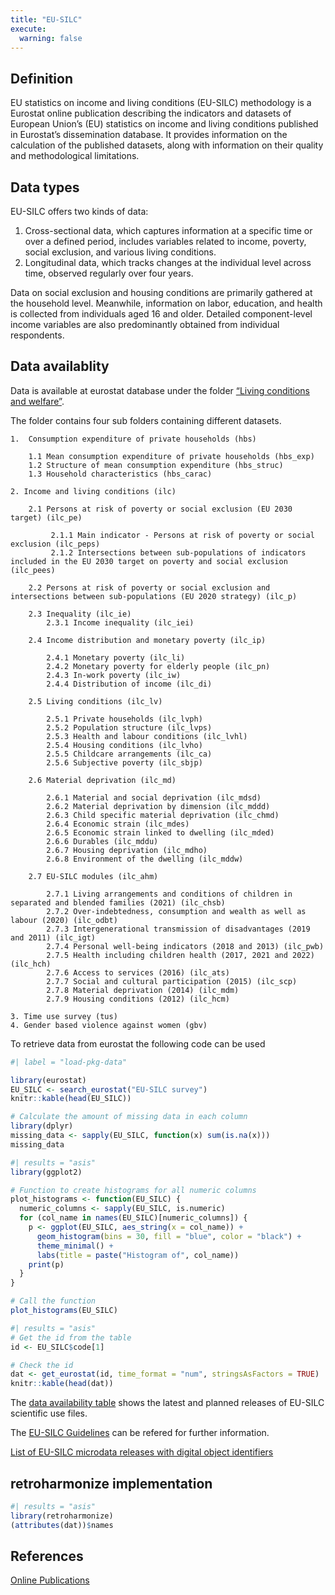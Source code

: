 ```yaml
---
title: "EU-SILC"
execute:
  warning: false
---
```


## Definition

EU statistics on income and living conditions (EU-SILC) methodology is a Eurostat online publication describing the indicators and datasets of European Union's (EU) statistics on income and living conditions published in Eurostat's dissemination database. It provides information on the calculation of the published datasets, along with information on their quality and methodological limitations.

## Data types

EU-SILC offers two kinds of data:

1.  Cross-sectional data, which captures information at a specific time or over a defined period, includes variables related to income, poverty, social exclusion, and various living conditions.
2.  Longitudinal data, which tracks changes at the individual level across time, observed regularly over four years.

Data on social exclusion and housing conditions are primarily gathered at the household level. Meanwhile, information on labor, education, and health is collected from individuals aged 16 and older. Detailed component-level income variables are also predominantly obtained from individual respondents.

## Data availablity

Data is available at eurostat database under the folder ["Living conditions and welfare"](https://ec.europa.eu/eurostat/web/main/data/database?node_code=livcon).

The folder contains four sub folders containing different datasets.

```         
1.  Consumption expenditure of private households (hbs)

    1.1 Mean consumption expenditure of private households (hbs_exp) 
    1.2 Structure of mean consumption expenditure (hbs_struc) 
    1.3 Household characteristics (hbs_carac)

2. Income and living conditions (ilc) 
    
    2.1 Persons at risk of poverty or social exclusion (EU 2030 target) (ilc_pe)

         2.1.1 Main indicator - Persons at risk of poverty or social exclusion (ilc_peps)
         2.1.2 Intersections between sub-populations of indicators included in the EU 2030 target on poverty and social exclusion (ilc_pees)
         
    2.2 Persons at risk of poverty or social exclusion and intersections between sub-populations (EU 2020 strategy) (ilc_p)
    
    2.3 Inequality (ilc_ie)
        2.3.1 Income inequality (ilc_iei)
        
    2.4 Income distribution and monetary poverty (ilc_ip)
        
        2.4.1 Monetary poverty (ilc_li)
        2.4.2 Monetary poverty for elderly people (ilc_pn)
        2.4.3 In-work poverty (ilc_iw)
        2.4.4 Distribution of income (ilc_di)
        
    2.5 Living conditions (ilc_lv)
    
        2.5.1 Private households (ilc_lvph) 
        2.5.2 Population structure (ilc_lvps) 
        2.5.3 Health and labour conditions (ilc_lvhl) 
        2.5.4 Housing conditions (ilc_lvho) 
        2.5.5 Childcare arrangements (ilc_ca) 
        2.5.6 Subjective poverty (ilc_sbjp) 
        
    2.6 Material deprivation (ilc_md)
    
        2.6.1 Material and social deprivation (ilc_mdsd)
        2.6.2 Material deprivation by dimension (ilc_mddd)
        2.6.3 Child specific material deprivation (ilc_chmd)
        2.6.4 Economic strain (ilc_mdes)
        2.6.5 Economic strain linked to dwelling (ilc_mded)
        2.6.6 Durables (ilc_mddu) 
        2.6.7 Housing deprivation (ilc_mdho) 
        2.6.8 Environment of the dwelling (ilc_mddw) 
        
    2.7 EU-SILC modules (ilc_ahm) 
    
        2.7.1 Living arrangements and conditions of children in separated and blended families (2021) (ilc_chsb) 
        2.7.2 Over-indebtedness, consumption and wealth as well as labour (2020) (ilc_odbt) 
        2.7.3 Intergenerational transmission of disadvantages (2019 and 2011) (ilc_igt) 
        2.7.4 Personal well-being indicators (2018 and 2013) (ilc_pwb)
        2.7.5 Health including children health (2017, 2021 and 2022) (ilc_hch)
        2.7.6 Access to services (2016) (ilc_ats)
        2.7.7 Social and cultural participation (2015) (ilc_scp)
        2.7.8 Material deprivation (2014) (ilc_mdm)
        2.7.9 Housing conditions (2012) (ilc_hcm)

3. Time use survey (tus)
4. Gender based violence against women (gbv)
```

To retrieve data from eurostat the following code can be used

```r
#| label = "load-pkg-data"

library(eurostat)
EU_SILC <- search_eurostat("EU-SILC survey")
knitr::kable(head(EU_SILC))

```


```r
# Calculate the amount of missing data in each column
library(dplyr)
missing_data <- sapply(EU_SILC, function(x) sum(is.na(x)))
missing_data
```


```r
#| results = "asis"
library(ggplot2)

# Function to create histograms for all numeric columns
plot_histograms <- function(EU_SILC) {
  numeric_columns <- sapply(EU_SILC, is.numeric)
  for (col_name in names(EU_SILC)[numeric_columns]) {
    p <- ggplot(EU_SILC, aes_string(x = col_name)) +
      geom_histogram(bins = 30, fill = "blue", color = "black") +
      theme_minimal() +
      labs(title = paste("Histogram of", col_name))
    print(p)
  }
}

# Call the function
plot_histograms(EU_SILC)
```

```r
#| results = "asis"
# Get the id from the table
id <- EU_SILC$code[1]

# Check the id
dat <- get_eurostat(id, time_format = "num", stringsAsFactors = TRUE)
knitr::kable(head(dat))
```



The [data availability table](https://ec.europa.eu/eurostat/documents/203647/771732/Datasets-availability-table.pdf) shows the latest and planned releases of EU-SILC scientific use files.

The [EU-SILC Guidelines ](https://ec.europa.eu/eurostat/documents/203647/16993001/Methodological+guidelines+2022+operation+v7.pdf/ec6bc779-6462-34aa-a8bd-256f8af34d31?t=1703153300474) can be refered for further information.

[List of EU-SILC microdata releases with digital object identifiers](https://ec.europa.eu/eurostat/documents/203647/203704/EU-SILC+microdata+with+DOIs.pdf/04b57b6d-803b-fa8d-bf6b-fe21fe6d1cb2?t=1703162264564)

## retroharmonize implementation

```r
#| results = "asis"
library(retroharmonize)
(attributes(dat))$names
```

## References

[Online Publications](https://ec.europa.eu/eurostat/statistics-explained/index.php?title=EU_statistics_on_income_and_living_conditions_(EU-SILC)_methodology)
